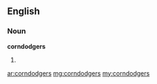 ==English==

===Noun===
'''corndodgers'''

# {{plural of|[[corndodger]]}}

[[ar:corndodgers]]
[[mg:corndodgers]]
[[my:corndodgers]]